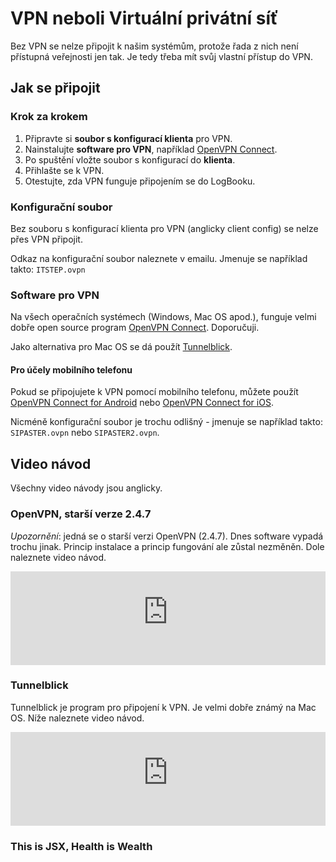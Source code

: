 
# VPN neboli Virtuální privátní síť
Bez VPN se nelze připojit k našim systémům, protože řada z nich není přístupná veřejnosti jen tak. Je tedy třeba mít svůj vlastní přístup do VPN.

## Jak se připojit

### Krok za krokem
1. Připravte si **soubor s konfigurací klienta** pro VPN. 
2. Nainstalujte **software pro VPN**, například [OpenVPN Connect](https://openvpn.net/vpn-client/).
3. Po spuštění vložte soubor s konfigurací do **klienta**.
4. Přihlašte se k VPN.
5. Otestujte, zda VPN funguje připojením se do LogBooku.

### Konfigurační soubor
Bez souboru s konfigurací klienta pro VPN (anglicky client config) se nelze přes VPN připojit.

Odkaz na konfigurační soubor naleznete v emailu. Jmenuje se například takto: `ITSTEP.ovpn`

### Software pro VPN
Na všech operačních systémech (Windows, Mac OS apod.), funguje velmi dobře open source program [OpenVPN Connect](https://openvpn.net/vpn-client/). Doporučuji.

Jako alternativa pro Mac OS se dá použít [Tunnelblick](https://tunnelblick.net/).

#### Pro účely mobilního telefonu
Pokud se připojujete k VPN pomocí mobilního telefonu, můžete použít [OpenVPN Connect for Android](https://play.google.com/store/apps/details?id=com.openvpn.ovpn) nebo [OpenVPN Connect for iOS](https://itunes.apple.com/us/app/openvpn-connect/id869078984?mt=8).

Nicméně konfigurační soubor je trochu odlišný - jmenuje se například takto: `SIPASTER.ovpn` nebo `SIPASTER2.ovpn`.

## Video návod
Všechny video návody jsou anglicky.

### OpenVPN, starší verze 2.4.7
*Upozornění*: jedná se o starší verzi OpenVPN (2.4.7). Dnes software vypadá trochu jinak. Princip instalace a princip fungování ale zůstal nezměněn. Dole naleznete video návod.

<Bleed>
  <iframe width="100%" height="auto" src="https://www.youtube-nocookie.com/embed/zhGN4LdQsms?rel=0&version=3&modestbranding=1&autohide=1&showinfo=0" title="YouTube video player" frameborder="0" allow="accelerometer; autoplay; clipboard-write; encrypted-media; gyroscope; picture-in-picture" allowfullscreen></iframe>
</Bleed>

### Tunnelblick
Tunnelblick je program pro připojení k VPN. Je velmi dobře známý na Mac OS. Níže naleznete video návod.

<Bleed>
  <iframe width="100%" height="auto" src="https://www.youtube-nocookie.com/embed/SXkeVDlw0Fw?rel=0&version=3&modestbranding=1&autohide=1&showinfo=0" title="YouTube video player" frameborder="0" allow="accelerometer; autoplay; clipboard-write; encrypted-media; gyroscope; picture-in-picture" allowfullscreen></iframe>
</Bleed>

<div style={{ padding: "20px", backgroundColor: "tomato" }}>
  <h3>This is JSX, Health is Wealth</h3>
</div>